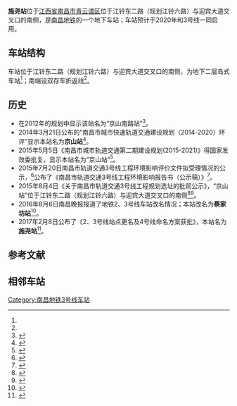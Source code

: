 {{NC Future infrastructure}}
{{Infobox Station
|Title         = 施尧站
|BoxWidth = 24em
|EngSubTitle   = Shiyao Station
|linecolour    = #{{南昌地铁识别色|3}}
|ImageName     = Missing image text.svg
|ImageSize     = 290px
|ImageCaption  = ？
|ImagePadding  = 0
|Place         = [[江西省|江西省]][[南昌市|南昌市]][[青云谱区|青云谱区]]<br />位于江铃东二路（规划江铃六路）<br />与迎宾大道交叉口的南侧
|Operator      = [[南昌地铁|南昌地铁]]
|StartDate     = ''2020年''
|Coord         = {{Coord|28.6176382|N|115.9031569|E|format=dms|display=inline,title|type:railwaystation_region:CN}}
|Line          = {{南昌地铁线路名|3|block}}
|Style         = 
|ExitNumber    = ？
|RouteType     = Metro
|MTShowHeader  = no
|MTPlatformType = 地下二层[[岛式站台|岛式车站]]
|MTPlatformNum = 2个
|MTTime First  = 
|MTTime Last   = 
|MTTrackMap    = 
}}
'''施尧站'''位于[[江西省|江西省]][[南昌市|南昌市]][[青云谱区|青云谱区]]位于江铃东二路（规划江铃六路）与迎宾大道交叉口的南侧，是[[南昌地铁|南昌地铁]]{{南昌地铁线路名|3}}的一个地下车站；车站预计于2020年和3号线一同启用。

== 车站结构 ==
车站位于江铃东二路（规划江铃六路）与迎宾大道交叉口的南侧，为地下二层岛式车站<ref name=":0" />{{rp|54}}；南端设双存车折返线<ref name=":0" />{{rp|36}}。

== 历史 ==
* 在2012年的规划中显示该站名为“京山南路站”<ref>{{Cite web|url=http://news.jxgdw.com/jszt/2012dtwc/|title=地铁围城  行在南昌  南昌地铁建设南昌地铁出行全攻略 今视专题  今视网|accessdate=2016-12-16|work=news.jxgdw.com|deadurl=yes|archiveurl=https://web.archive.org/web/20160304073541/http://news.jxgdw.com/jszt/2012dtwc/|archivedate=2016年3月4日|df=}}</ref>。
* 2014年3月21日公布的“南昌市城市快速轨道交通建设规划（2014-2020）环评”显示本站名为'''京山站'''<ref>{{Cite web |url = http://www.ncmtr.com/newsshow.php?id=1882 |title = 南昌市城市快速轨道交通建设规划（2014-2020）环评公众意见征询 |author =  |date = 2014-03-21 |publisher = 南昌轨道交通集团有限公司 |language = |accessdate = |archiveurl=https://web.archive.org/web/20140324131027/http://www.ncmtr.com/newsshow.php?id=1882 |archivedate=2014-03-24 }}</ref>。
* 2015年5月5日《南昌市城市轨道交通第二期建设规划(2015-2021)》得国家发改委批复，显示本站名为“京山站”<ref>{{cite book |author=国家发展改革委 |authorlink= |coauthors= |title=《国家发展改革委关于印发南昌市城市轨道交通第二期建设规划（2015～2021年）的通知》 |url=http://www.ndrc.gov.cn/zcfb/zcfbtz/201505/t20150520_692546.html |year= |publisher=2015年5月5日 |location= |isbn= |pages= |access-date=2016年12月16日 |archive-url=https://web.archive.org/web/20161113060317/http://www.ndrc.gov.cn/zcfb/zcfbtz/201505/t20150520_692546.html |archive-date=2016年11月13日 |dead-url=yes }}</ref>。
* 2015年7月20日南昌市轨道交通3号线工程环境影响评价文件拟受理情况的公示，<ref>{{Cite web |url = http://www.jxepb.gov.cn/ZWGK/HPC/JSXMHP/HPJB/2015/7cae73ca82d348c38549a442bd064c1b.htm |title = 南昌市轨道交通3号线工程环境影响评价文件拟受理情况的公示 |author =  |date = 2015-07-20 |publisher = 江西省环境保护厅 |language =  |accessdate =  |archiveurl = https://web.archive.org/web/20160304234742/http://www.jxepb.gov.cn/ZWGK/HPC/JSXMHP/HPJB/2015/7cae73ca82d348c38549a442bd064c1b.htm |archivedate = 2016-03-04 |dead-url = yes }}</ref>公布了《南昌市轨道交通3号线工程环境影响报告书（公示稿）》<ref name=":0">{{cite book|author=中铁上海设计院集团有限公司|authorlink=|coauthors=|title=《南昌市轨道交通3号线工程环境影响报告书（公示稿）》南昌市轨道3号线环评1.pdf|url=http://www.jxepb.gov.cn/resource/uploadfile/file/20150727/20150727110925363.pdf|year=|publisher=2015年7月20日|location=|isbn=|pages=|access-date=2016年12月16日|archive-url=https://web.archive.org/web/20151118050639/http://www.jxepb.gov.cn/resource/uploadfile/file/20150727/20150727110925363.pdf|archive-date=2015年11月18日|dead-url=yes}}</ref>。
* 2015年8月4日《关于南昌市轨道交通3号线工程规划选址的批前公示》，“京山站”位于江铃东二路（规划江铃六路）与迎宾大道交叉口的南侧<ref>{{Cite web|url=http://www.jxjst.gov.cn/chengxiangguihua/gongshigonggao/2015-08-04/45805.html|title=关于南昌市轨道交通3号线工程规划选址的批前公示|accessdate=|author=|date=2015-08-04|publisher=江西省住房和城乡建设厅|deadurl=yes|archiveurl=https://web.archive.org/web/20170219025640/http://www.jxjst.gov.cn/chengxiangguihua/gongshigonggao/2015-08-04/45805.html|archivedate=2017-02-19}}</ref><ref>{{Cite web|url=http://jiangxi.jxnews.com.cn/system/2015/08/05/014117273.shtml|title=南昌地铁3号线规划选址批前公示 全线设车站22座（图）|accessdate=|author=|date=2015-08-05|publisher=中国江西网|archive-url=https://web.archive.org/web/20180928213122/http://jiangxi.jxnews.com.cn/system/2015/08/05/014117273.shtml|archive-date=2018-09-28|dead-url=yes}}</ref>。
* 2016年8月6日南昌晚报报道了地铁2、3号线车站改名情况；本站改名为'''蔡家坊站'''<ref>{{Cite web|url=http://www.ncwbw.cn/html/2016-08/06/content_314602.htm|title=地铁2、3号线30个站点有了新名字|accessdate=2016-08-10|author=|date=2016年8月6日|work=南昌晚报|publisher=|archive-date=2016-08-10|archive-url=https://archive.is/20160810124721/http://www.ncwbw.cn/html/2016-08/06/content_314602.htm|dead-url=no}}</ref>。
* 2017年2月8日公布了《2、3号线站点更名及4号线命名方案获批》，本站名为'''施尧站'''<ref>{{Cite web|url=http://www.ncmtr.com/index.php?s=/home/news/detail/id/1896.html|title=2、3号线站点更名及4号线命名方案获批|accessdate=2017-02-09|author=|date=2017-02-08|work=www.ncmtr.com|publisher=|archiveurl=https://web.archive.org/web/20170209022557/http://www.ncmtr.com/index.php?s=%2Fhome%2Fnews%2Fdetail%2Fid%2F1896.html|archivedate=2017-02-09|deadurl=yes}}</ref>。

== 参考文献 ==
{{commonscat|Caijiafang Station}}
{{Reflist}}
== 相邻车站 ==
{{s-rail-start}}
{{s-rail|title=NCM}}
{{s-line new|system=NCM|line=3|previous=八大山人|next=江铃|notemid=预计2020年开通}}
{{s-end}}

{{南昌轨道交通3号线}}
[[Category:南昌地铁3号线车站|Category:南昌地铁3号线车站]]